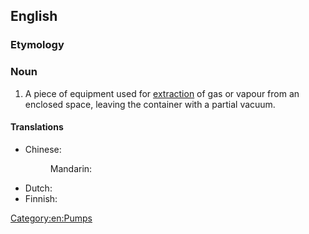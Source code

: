 ==English==
{{wikipedia}}

===Etymology===
{{compound|en|vacuum|pump}}

===Noun===
{{en-noun}}

# A piece of equipment used for [[extraction]] of gas or vapour from an enclosed space, leaving the container with a partial vacuum.<!--reason for not SoP. A water pump pumps water, but a vacuum pump pumps...???-->

====Translations====
{{trans-top|equipment}}
* Chinese:
*: Mandarin: {{t+|cmn|真空泵|tr=zhēnkōngbèng}}
{{trans-mid}}
* Dutch: {{t-needed|nl}}
* Finnish: {{t-needed|fi}}
{{trans-bottom}}

[[Category:en:Pumps]]